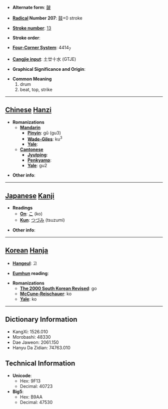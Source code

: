 * '''Alternate form''': [[皼]]

* '''[[Wiktionary:Chinese radical index| Radical]] Number 207''': [[Wiktionary:Chinese radical index 鼓|鼓]]+0 stroke

* '''[[Wiktionary:Chinese total strokes index|Stroke number]]''': [[Wiktionary:Chinese total strokes index 13|13]]

* '''Stroke order''': 

* '''[[Wiktionary:Chinese four corner index|Four-Corner System]]''': 4414<sub>7</sub>

* '''[[Wiktionary:Chinese Cangjie index|Cangjie input]]''': 土廿十水 (GTJE)

* '''Graphical Significance and Origin''': 

* '''Common Meaning'''
*#drum
*# beat, top, strike


----

== [[Chinese]] [[Hanzi]] ==

* '''Romanizations'''
** '''[[Mandarin]]'''
*** '''[[Pinyin]]''': gǔ (gu3)
*** '''[[Wade-Giles]]''': ku<sup>3</sup>
*** '''[[Yale]]''': 
** '''[[Cantonese]]'''
*** '''[[Jyutping]]''':
*** '''[[Penkyamp]]''': 
*** '''[[Yale]]''': gu2

* '''Other info''': 

----

== [[Japanese]] [[Kanji]] ==

* '''Readings'''
** '''[[On]]''': [[こ]] (ko)
** '''[[Kun]]''': [[つづみ]] (tsuzumi)

* '''Other info''':  

----

== [[Korean]] [[Hanja]] ==

* '''[[Hangeul]]''': 고

* '''[[Eumhun]] reading''': 

* '''Romanizations'''
** '''[[The 2000 South Korean Revised Romanization|The 2000 South Korean Revised]]''': go
** '''[[McCune-Reischauer]]''': ko
** '''[[Yale]]''': ko

----

== Dictionary Information ==

* KangXi: 1526.010
* Morobashi: 48330
* Dae Jaweon: 2061.150
* Hanyu Da Zidian: 74763.010

== Technical Information ==

* '''Unicode''':
** Hex: 9F13
** Decimal: 40723
* '''Big5''':
** Hex: B9AA
** Decimal: 47530